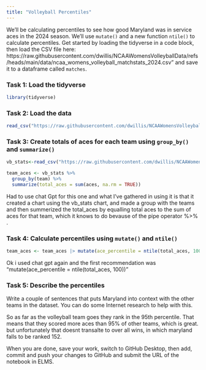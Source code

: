 ```yaml
---
title: "Volleyball Percentiles"
---
```


We'll be calculating percentiles to see how good Maryland was in service aces in the 2024 season. We'll use `mutate()` and a new function `ntile()` to calculate percentiles. Get started by loading the tidyverse in a code block, then load the CSV file here: https://raw.githubusercontent.com/dwillis/NCAAWomensVolleyballData/refs/heads/main/data/ncaa_womens_volleyball_matchstats_2024.csv" and save it to a dataframe called `matches`.

### Task 1: Load the tidyverse
```r
library(tidyverse)
```

### Task 2: Load the data

```r
read_csv("https://raw.githubusercontent.com/dwillis/NCAAWomensVolleyballData/refs/heads/main/data/ncaa_womens_volleyball_matchstats_2024.csv")
```

### Task 3: Create totals of aces for each team using `group_by()` and `summarize()`

```r
vb_stats<-read_csv("https://raw.githubusercontent.com/dwillis/NCAAWomensVolleyballData/refs/heads/main/data/ncaa_womens_volleyball_matchstats_2024.csv")

team_aces <- vb_stats %>%
  group_by(team) %>% 
  summarize(total_aces = sum(aces, na.rm = TRUE))

```
Had to use chat Gpt for this one and what I've gathered in using it is that it created a chart using the vb_stats chart, and made a group with the teams and then summerized the total_aces by equalling total aces to the sum of aces for that team, which it knows to do bevause of the pipe operator  %>% .

### Task 4: Calculate percentiles using `mutate()` and `ntile()`

```r
  
team_aces <- team_aces |> mutate(ace_percentile = ntile(total_aces, 100))

```

Ok i used chat gpt again and the first recommendation was "mutate(ace_percentile = ntile(total_aces, 100))"


### Task 5: Describe the percentiles

Write a couple of sentences that puts Maryland into context with the other teams in the dataset. You can do some Internet research to help with this.

So as far as the volleyball team goes they rank in the 95th percentile. That means that they scored more aces than 95% of other teams, which is great. but unfortunately that doesnt transalte to over all wins, in which maryland falls to be ranked 152. 

When you are done, save your work, switch to GitHub Desktop, then add, commit and push your changes to GitHub and submit the URL of the notebook in ELMS.






